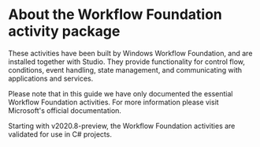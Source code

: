 ﻿# About the Workflow Foundation activity package

These activities have been built by Windows Workflow Foundation, and are installed together with Studio. They provide functionality for control flow, conditions, event handling, state management, and communicating with applications and services.

Please note that in this guide we have only documented the essential Workflow Foundation activities. For more information please visit Microsoft's official documentation.

Starting with v2020.8-preview, the Workflow Foundation activities are validated for use in C# projects.
